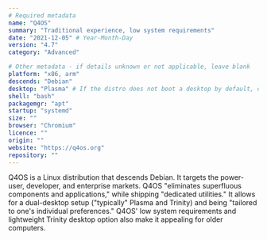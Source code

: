```yaml
---
# Required metadata
name: "Q4OS"
summary: "Traditional experience, low system requirements"
date: "2021-12-05" # Year-Month-Day
version: "4.7"
category: "Advanced"

# Other metadata - if details unknown or not applicable, leave blank
platform: "x86, arm"
descends: "Debian"
desktop: "Plasma" # If the distro does not boot a desktop by default, or doesn't ship one, leave 'desktop' blank
shell: "bash"
packagemgr: "apt"
startup: "systemd"
size: ""
browser: "Chromium"
licence: ""
origin: ""
website: "https://q4os.org"
repository: ""
---
```


Q4OS is a Linux distribution that descends Debian. It targets the power-user, developer, and enterprise markets. Q4OS "eliminates superfluous components and applications," while shipping "dedicated utilities." It allows for a dual-desktop setup ("typically" Plasma and Trinity) and being "tailored to one's individual preferences." Q4OS' low system requirements and lightweight Trinity desktop option also make it appealing for older computers.
